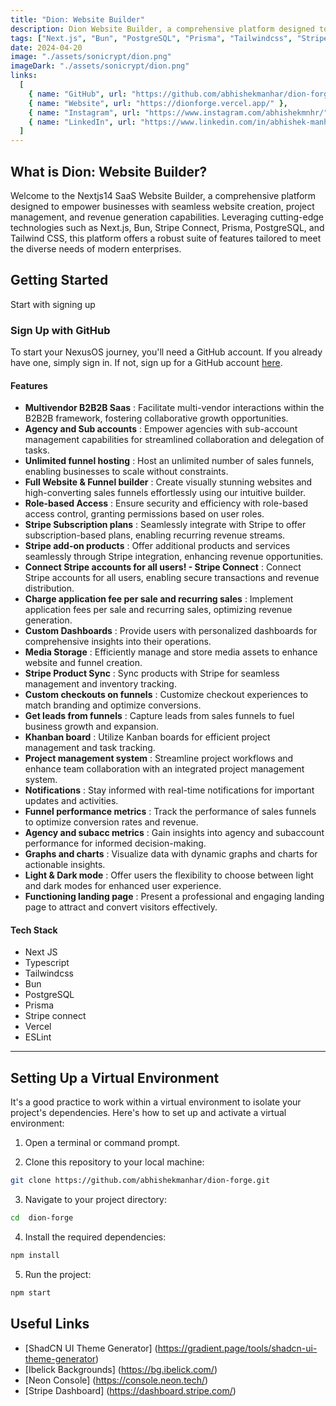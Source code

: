 ```yaml
---
title: "Dion: Website Builder"
description: Dion Website Builder, a comprehensive platform designed to empower businesses with seamless website creation, project management, and revenue generation capabilities. 
tags: ["Next.js", "Bun", "PostgreSQL", "Prisma", "Tailwindcss", "Stripe connect"]
date: 2024-04-20
image: "./assets/sonicrypt/dion.png"
imageDark: "./assets/sonicrypt/dion.png"
links:
  [
    { name: "GitHub", url: "https://github.com/abhishekmanhar/dion-forge" },
    { name: "Website", url: "https://dionforge.vercel.app/" },
    { name: "Instagram", url: "https://www.instagram.com/abhishekmnhr/" },
    { name: "LinkedIn", url: "https://www.linkedin.com/in/abhishek-manhar-developer/" },
  ]
---
```


## What is Dion: Website Builder?
Welcome to the Nextjs14 SaaS Website Builder, a comprehensive platform designed to empower businesses with seamless website creation, project management, and revenue generation capabilities. Leveraging cutting-edge technologies such as Next.js, Bun, Stripe Connect, Prisma, PostgreSQL, and Tailwind CSS, this platform offers a robust suite of features tailored to meet the diverse needs of modern enterprises.

## Getting Started

Start with signing up

### Sign Up with GitHub

To start your NexusOS journey, you'll need a GitHub account. If you already have one, simply sign in. If not, sign up for a GitHub account [here](https://github.com/join).

#### Features

- **Multivendor B2B2B Saas** : Facilitate multi-vendor interactions within the B2B2B framework, fostering collaborative growth opportunities.
- **Agency and Sub accounts** : Empower agencies with sub-account management capabilities for streamlined collaboration and delegation of tasks.
- **Unlimited funnel hosting** : Host an unlimited number of sales funnels, enabling businesses to scale without constraints.
- **Full Website & Funnel builder** : Create visually stunning websites and high-converting sales funnels effortlessly using our intuitive builder.
- **Role-based Access** : Ensure security and efficiency with role-based access control, granting permissions based on user roles.
- **Stripe Subscription plans** : Seamlessly integrate with Stripe to offer subscription-based plans, enabling recurring revenue streams.
- **Stripe add-on products** : Offer additional products and services seamlessly through Stripe integration, enhancing revenue opportunities.
- **Connect Stripe accounts for all users! - Stripe Connect** : Connect Stripe accounts for all users, enabling secure transactions and revenue distribution.
- **Charge application fee per sale and recurring sales** : Implement application fees per sale and recurring sales, optimizing revenue generation.
- **Custom Dashboards** : Provide users with personalized dashboards for comprehensive insights into their operations.
- **Media Storage** : Efficiently manage and store media assets to enhance website and funnel creation.
- **Stripe Product Sync** : Sync products with Stripe for seamless management and inventory tracking.
- **Custom checkouts on funnels** : Customize checkout experiences to match branding and optimize conversions.
- **Get leads from funnels** : Capture leads from sales funnels to fuel business growth and expansion.
- **Khanban board** : Utilize Kanban boards for efficient project management and task tracking.
- **Project management system** : Streamline project workflows and enhance team collaboration with an integrated project management system.
- **Notifications** : Stay informed with real-time notifications for important updates and activities.
- **Funnel performance metrics** : Track the performance of sales funnels to optimize conversion rates and revenue.
- **Agency and subacc metrics** : Gain insights into agency and subaccount performance for informed decision-making.
- **Graphs and charts** : Visualize data with dynamic graphs and charts for actionable insights.
- **Light & Dark mode** : Offer users the flexibility to choose between light and dark modes for enhanced user experience.
- **Functioning landing page** : Present a professional and engaging landing page to attract and convert visitors effectively.


#### Tech Stack

- Next JS
- Typescript
- Tailwindcss
- Bun
- PostgreSQL
- Prisma
- Stripe connect
- Vercel
- ESLint





---

## Setting Up a Virtual Environment

It's a good practice to work within a virtual environment to isolate your project's dependencies. Here's how to set up and activate a virtual environment:

1. Open a terminal or command prompt.

2. Clone this repository to your local machine:

```bash
git clone https://github.com/abhishekmanhar/dion-forge.git
```

3. Navigate to your project directory:

```bash
cd  dion-forge
```

4. Install the required dependencies:

```bash
npm install
```

5. Run the project:


```bash
npm start
```

## Useful Links

- [ShadCN UI Theme Generator] (https://gradient.page/tools/shadcn-ui-theme-generator)
- [Ibelick Backgrounds] (https://bg.ibelick.com/)
- [Neon Console] (https://console.neon.tech/)
- [Stripe Dashboard] (https://dashboard.stripe.com/)

